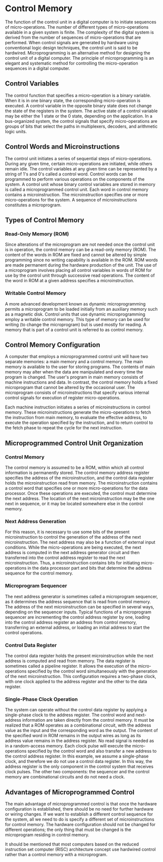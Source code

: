 # Control Memory

The function of the control unit in a digital computer is to initiate sequences of micro-operations. The number of different types of micro-operations available in a given system is finite. The complexity of the digital system is derived from the number of sequences of micro-operations that are performed. When control signals are generated by hardware using conventional logic design techniques, the control unit is said to be hardwired. Microprogramming is an alternative method for designing the control unit of a digital computer. The principle of microprogramming is an elegant and systematic method for controlling the micro-operation sequences in a digital computer.

## Control Variables

The control function that specifies a micro-operation is a binary variable. When it is in one binary state, the corresponding micro-operation is executed. A control variable in the opposite binary state does not change the state of the registers in the system. The active state of a control variable may be either the 1 state or the 0 state, depending on the application. In a bus-organized system, the control signals that specify micro-operations are groups of bits that select the paths in multiplexers, decoders, and arithmetic logic units.

## Control Words and Microinstructions

The control unit initiates a series of sequential steps of micro-operations. During any given time, certain micro-operations are initiated, while others remain idle. The control variables at any given time can be represented by a string of 1's and 0's called a control word. Control words can be programmed to perform various operations on the components of the system. A control unit whose binary control variables are stored in memory is called a microprogrammed control unit. Each word in control memory contains a microinstruction. The microinstruction specifies one or more micro-operations for the system. A sequence of microinstructions constitutes a microprogram.

## Types of Control Memory

### Read-Only Memory (ROM)

Since alterations of the microprogram are not needed once the control unit is in operation, the control memory can be a read-only memory (ROM). The content of the words in ROM are fixed and cannot be altered by simple programming since no writing capability is available in the ROM. ROM words are made permanent during the hardware production of the unit. The use of a microprogram involves placing all control variables in words of ROM for use by the control unit through successive read operations. The content of the word in ROM at a given address specifies a microinstruction.

### Writable Control Memory

A more advanced development known as dynamic microprogramming permits a microprogram to be loaded initially from an auxiliary memory such as a magnetic disk. Control units that use dynamic microprogramming employ a writable control memory. This type of memory can be used for writing (to change the microprogram) but is used mostly for reading. A memory that is part of a control unit is referred to as control memory.

## Control Memory Configuration

A computer that employs a microprogrammed control unit will have two separate memories: a main memory and a control memory. The main memory is available to the user for storing programs. The contents of main memory may alter when the data are manipulated and every time the program is changed. The user's program in main memory consists of machine instructions and data. In contrast, the control memory holds a fixed microprogram that cannot be altered by the occasional user. The microprogram consists of microinstructions that specify various internal control signals for execution of register micro-operations.

Each machine instruction initiates a series of microinstructions in control memory. These microinstructions generate the micro-operations to fetch the instruction from main memory, to evaluate the effective address, to execute the operation specified by the instruction, and to return control to the fetch phase to repeat the cycle for the next instruction.

## Microprogrammed Control Unit Organization

### Control Memory

The control memory is assumed to be a ROM, within which all control information is permanently stored. The control memory address register specifies the address of the microinstruction, and the control data register holds the microinstruction read from memory. The microinstruction contains a control word that specifies one or more micro-operations for the data processor. Once these operations are executed, the control must determine the next address. The location of the next microinstruction may be the one next in sequence, or it may be located somewhere else in the control memory.

### Next Address Generation

For this reason, it is necessary to use some bits of the present microinstruction to control the generation of the address of the next microinstruction. The next address may also be a function of external input conditions. While the micro-operations are being executed, the next address is computed in the next address generator circuit and then transferred into the control address register to read the next microinstruction. Thus, a microinstruction contains bits for initiating micro-operations in the data processor part and bits that determine the address sequence for the control memory.

### Microprogram Sequencer

The next address generator is sometimes called a microprogram sequencer, as it determines the address sequence that is read from control memory. The address of the next microinstruction can be specified in several ways, depending on the sequencer inputs. Typical functions of a microprogram sequencer are incrementing the control address register by one, loading into the control address register an address from control memory, transferring an external address, or loading an initial address to start the control operations.

### Control Data Register

The control data register holds the present microinstruction while the next address is computed and read from memory. The data register is sometimes called a pipeline register. It allows the execution of the micro-operations specified by the control word simultaneously with the generation of the next microinstruction. This configuration requires a two-phase clock, with one clock applied to the address register and the other to the data register.

### Single-Phase Clock Operation

The system can operate without the control data register by applying a single-phase clock to the address register. The control word and next-address information are taken directly from the control memory. It must be realized that a ROM operates as a combinational circuit, with the address value as the input and the corresponding word as the output. The content of the specified word in ROM remains in the output wires as long as its address value remains in the address register. No read signal is needed as in a random-access memory. Each clock pulse will execute the micro-operations specified by the control word and also transfer a new address to the control address register. In this example, we assume a single-phase clock, and therefore we do not use a control data register. In this way, the address register is the only component in the control system that receives clock pulses. The other two components: the sequencer and the control memory are combinational circuits and do not need a clock.

## Advantages of Microprogrammed Control

The main advantage of microprogrammed control is that once the hardware configuration is established, there should be no need for further hardware or wiring changes. If we want to establish a different control sequence for the system, all we need to do is specify a different set of microinstructions for control memory. The hardware configuration should not be changed for different operations; the only thing that must be changed is the microprogram residing in control memory.

It should be mentioned that most computers based on the reduced instruction set computer (RISC) architecture concept use hardwired control rather than a control memory with a microprogram.
